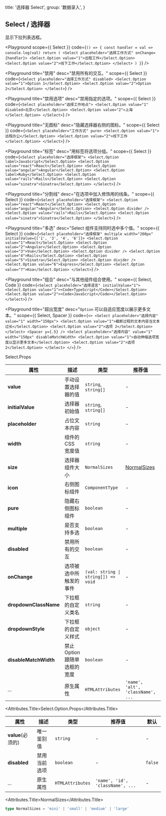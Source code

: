
  title: '选择器 Select',
  group: '数据录入',
}

## Select / 选择器

显示下拉列表选框。

<Playground
  scope={{ Select }}
  code={`
() => {
  const handler = val => console.log(val)
  return (
    <Select placeholder="选择工作方式" onChange={handler}>
      <Select.Option value="1">远程工作</Select.Option>
      <Select.Option value="2">线下工作</Select.Option>
    </Select>
  )
}
`} />

<Playground
  title="禁用"
  desc="禁用所有的交互。"
  scope={{ Select }}
  code={`
<Select placeholder="选择工作方式" disabled>
  <Select.Option value="1">Option 1</Select.Option>
  <Select.Option value="2">Option 2</Select.Option>
</Select>
`} />

<Playground
  title="禁用选项"
  desc="禁用指定的选项。"
  scope={{ Select }}
  code={`
<Select placeholder="选择工作地点">
  <Select.Option value="1" disabled>北京</Select.Option>
  <Select.Option value="2">上海</Select.Option>
</Select>
`} />

<Playground
  title="无图标"
  desc="隐藏选择器右侧的图标。"
  scope={{ Select }}
  code={`
<Select placeholder="工作方式" pure>
  <Select.Option value="1">远程办公</Select.Option>
  <Select.Option value="2">线下工作</Select.Option>
</Select>
`} />

<Playground
  title="标签"
  desc="用标签将选项分组。"
  scope={{ Select }}
  code={`
<Select placeholder="选择框架">
  <Select.Option label>JavaScript</Select.Option>
  <Select.Option value="react">React</Select.Option>
  <Select.Option value="angular">Angular</Select.Option>
  <Select.Option label>Ruby</Select.Option>
  <Select.Option value="rails">Rails</Select.Option>
  <Select.Option value="sinatra">Sinatra</Select.Option>
</Select>
`} />

<Playground
  title="分割线"
  desc="在选项中加入修饰用的线条。"
  scope={{ Select }}
  code={`
<Select placeholder="选择框架">
  <Select.Option value="react">React</Select.Option>
  <Select.Option value="angular">Angular</Select.Option>
  <Select.Option divider />
  <Select.Option value="rails">Rails</Select.Option>
  <Select.Option value="sinatra">Sinatra</Select.Option>
</Select>
`} />

<Playground
  title="多选"
  desc="Select 组件支持同时选中多个值。"
  scope={{ Select }}
  code={`
<Select placeholder="选择框架" multiple width="200px" initialValue={['1', '3', '4', '6']}>
  <Select.Option value="1">React</Select.Option>
  <Select.Option value="2">Angular</Select.Option>
  <Select.Option value="3">Vue</Select.Option>
  <Select.Option divider />
  <Select.Option value="4">Rails</Select.Option>
  <Select.Option value="5">Sinatra</Select.Option>
  <Select.Option divider />
  <Select.Option value="6">Express</Select.Option>
  <Select.Option value="7">Koa</Select.Option>
</Select>
`} />

<Playground
  title="组合"
  desc="与其他组件组合使用。"
  scope={{ Select, Code }}
  code={`
<Select placeholder="选择语言" initialValue="1">
  <Select.Option value="1"><Code>TypeScript</Code></Select.Option>
  <Select.Option value="2"><Code>JavaScript</Code></Select.Option>
</Select>
`} />

<Playground
  title="超出宽度"
  desc="`Option` 可以自适应宽度以展示更多文本。"
  scope={{ Select, Spacer }}
  code={`
<>
  <Select placeholder="选择内容" value="1" width="150px">
    <Select.Option value="1">截断过程的文本内容当文本过长</Select.Option>
    <Select.Option value="2">选项 2</Select.Option>
  </Select>
  <Spacer y={.5} />
  <Select placeholder="选择内容" value="1" width="150px" disableMatchWidth>
    <Select.Option value="1">自动伸缩选项宽度以显示更多文本</Select.Option>
    <Select.Option value="2">选项 2</Select.Option>
  </Select>
</>
`} />

<Attributes edit="/pages/zh-cn/components/select.mdx">
<Attributes.Title>Select.Props</Attributes.Title>

| 属性 | 描述 | 类型 | 推荐值 | 默认
| ---------- | ---------- | ---- |  -------------- | ------ |
| **value** | 手动设置选择器的值 | `string`, `string[]` | - | - |
| **initialValue** | 选择器初始值 | `string`, `string[]` | - | - |
| **placeholder** | 占位文本内容 | `string` | - | - |
| **width** | 组件的 CSS 宽度值 | `string` | - | `initial` |
| **size** | 选择器组件大小 | `NormalSizes` | [NormalSizes](#normalsizes) | `medium` |
| **icon** | 右侧图标组件 | `ComponentType` | - | `SVG Component` |
| **pure** | 隐藏右侧图标组件 | `boolean` | - | `false` |
| **multiple** | 是否支持多选 | `boolean` | - | `false` |
| **disabled** | 禁用所有的交互 | `boolean` | - | `false` |
| **onChange** | 选项被选中所触发的事件 | <Code>(val: string &#124; string[]) => void </Code> | - | - |
| **dropdownClassName** | 下拉框的自定义类名 | `string` | - | - |
| **dropdownStyle** | 下拉框的自定义样式 | `object` | - | - |
| **disableMatchWidth** | 禁止 Option 跟随单选框的宽度 | `boolean` | - | `false` |
| ... | 原生属性 | `HTMLAttributes` | `'name', 'alt', 'className', ...` | - |

<Attributes.Title>Select.Option.Props</Attributes.Title>

| 属性 | 描述 | 类型 | 推荐值 | 默认
| ---------- | ---------- | ---- |  -------------- | ------ |
| **value**(必须的) | 唯一鉴别值 | `string` | - | - |
| **disabled** | 禁用当前选项 | `boolean` | - | `false` |
| ... | 原生属性 | `HTMLAttributes` | `'name', 'id', 'className', ...` | - |

<Attributes.Title>NormalSizes</Attributes.Title>

```ts
type NormalSizes = 'mini' | 'small' | 'medium' | 'large'
```

</Attributes>

